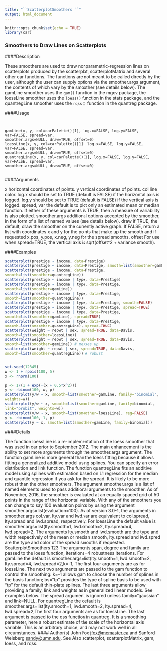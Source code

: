 ```yaml
---
title: "``ScatterplotSmoothers ``"
output: html_document
---
```


```r
knitr::opts_chunk$set(echo = TRUE)
library(car)
```



### Smoothers to Draw Lines on Scatterplots

####Description

These smoothers are used to draw nonparametric-regression lines on scatterplots produced by the
scatterplot, scatterplotMatrix and several other car functions. The functions are not meant
to be called directly by the user, although the user can supply options via the smoother.args
argument, the contents of which vary by the smoother (see 
details below). The gamLine smoother
uses the ``gam()`` function in the mgcv package, the loessLine smoother uses the ``loess()`` function in the
stats package, and the quantregLine smoother uses the ``rqss()`` function in the quantreg package.


####Usage
<pre><code>

gamLine(x, y, col=carPalette()[1], log.x=FALSE, log.y=FALSE, var=FALSE, spread=var,
smoother.args=NULL, draw=TRUE, offset=0)
loessLine(x, y, col=carPalette()[1], log.x=FALSE, log.y=FALSE, var=FALSE, spread=var,
smoother.args=NULL, draw=TRUE, offset=0)
quantregLine(x, y, col=carPalette()[1], log.x=FALSE, log.y=FALSE, var=FALSE, spread=var,
smoother.args=NULL, draw=TRUE, offset=0)

</code></pre>

####Arguments

x horizontal coordinates of points.
y vertical coordinates of points.
col line color.
log.x should be set to TRUE (default is FALSE) if the horizontal axis is logged.
log.y should be set to TRUE (default is FALSE) if the vertical axis is logged.
spread, var the default is to plot only an estimated mean or median function. If either of these arguments is TRUE, then a measure of variability is also plotted.
smoother.args additional options accepted by the smoother, in the form of a list of named values (see details  below).
draw if TRUE, the default, draw the smoother on the currently active graph. If FALSE,
return a list with coordinates x and y for the points that make up the smooth and if requested x.pos, y.pos, x.neg, y.neg for the spread smooths.
offset For use when spread=TRUE, the vertical axis is sqrt(offset^2 + variance smooth).

####Examples

```r

scatterplot(prestige ~ income, data=Prestige)
scatterplot(prestige ~ income, data=Prestige, smooth=list(smoother=gamLine))
scatterplot(prestige ~ income, data=Prestige,
smooth=list(smoother=quantregLine))
scatterplot(prestige ~ income | type, data=Prestige)
scatterplot(prestige ~ income | type, data=Prestige,
smooth=list(smoother=gamLine))
scatterplot(prestige ~ income | type, data=Prestige,
smooth=list(smoother=quantregLine))
scatterplot(prestige ~ income | type, data=Prestige, smooth=FALSE)
scatterplot(prestige ~ income | type, data=Prestige, spread=TRUE)
scatterplot(prestige ~ income | type, data=Prestige,
smooth=list(smoother=gamLine), spread=TRUE)
scatterplot(prestige ~ income | type, data=Prestige,
smooth=list(smoother=quantregLine), spread=TRUE)
scatterplot(weight ~ repwt | sex, spread=TRUE, data=Davis,
smooth=list(smoother=loessLine))
scatterplot(weight ~ repwt | sex, spread=TRUE, data=Davis,
smooth=list(smoother=gamLine)) # messes up
scatterplot(weight ~ repwt | sex, spread=TRUE, data=Davis,
smooth=list(smoother=quantregLine)) # robust


set.seed(12345)
w <- 1 + rpois(100, 5)
x <- rnorm(100)

p <- 1/(1 + exp(-(x + 0.5*x^2)))
y <- rbinom(100, w, p)
scatterplot(y/w ~ x, smooth=list(smoother=gamLine, family="binomial",
weights=w))
scatterplot(y/w ~ x, smooth=list(smoother=gamLine, family=binomial,
link="probit", weights=w))
scatterplot(y/w ~ x, smooth=list(smoother=loessLine), reg=FALSE)
y <- rbinom(100, 1, p)
scatterplot(y ~ x, smooth=list(smoother=gamLine, family=binomial))
```
####Details

The function loessLine is a re-implementation of the loess smoother that was used in car prior
to September 2012. The main enhancement is the ability to set more arguments through the
smoother.args argument.
The function gamLine is more general than the loess fitting because it allows fitting a generalized
additive model using splines. You can specify an error distribution and link function.
The function quantregLine fits an additive model using splines with estimation based on L1 regression
for the median and quantile regression if you ask for the spread. It is likely to be more
robust than the other smoothers.
The argument smoother.args is a list of named elements used to pass additional arguments to the
smoother. As of November, 2016, the smoother is evaluated at an equally spaced grid of 50 points
in the range of the horizontal variable. With any of the smoothers you can change to say 100 evaluation
points by using the argument smoother.args=list(evaluation=100). As of version 3.0-1,
the arguments in smoother.args col.var, lty.var and lwd.var are equivalent to col.spread,
lty.spread and lwd.spread, respectively.
For loessLine the default value is smoother.args=list(lty.smooth=1, lwd.smooth=2, lty.spread=4, lwd.spread=2, The arguments lty.smooth and lwd.smooth are the type and width respectively of the mean or median
smooth, lty.spread and lwd.spred are the type and color of the spread smooths if requested.
ScatterplotSmoothers 123
The arguments span, degree and family are passed to the loess function, iterations=4 robustness
iterations.
For gamLine the default is smoother.args=list(lty.smooth=1, lwd.smooth=2, lty.spread=4, lwd.spread=2,k=-1, The first four arguments are as for loessLine. The next two arguments are passed to the gam function
to control the smoothing: k=-1 allows gam to choose the number of splines in the basis function;
bs="tp" provides the type of spline basis to be used with "tp" for the default thin-plate splines.
The last three arguments allow providing a family, link and weights as in generalized linear models.
See examples below. The spread argument is ignored unless family="gaussian" and link=NULL.
For quantregLine the default is smoother.args=list(lty.smooth=1, lwd.smooth=2, lty.spread=4, lwd.spread=2,The first four arguments are as for loessLine. The last argument is passed to the qss function in
quantreg. It is a smoothing parameter, here a robust estimate of the scale of the horizontal axis
variable. This is an arbitrary choice, and may not work well in all circumstances.
#### Author(s)
John Fox <jfox@mcmaster.ca> and Sanford Weisberg <sandy@umn.edu>.
See Also
scatterplot, scatterplotMatrix, gam, loess, and rqss.

